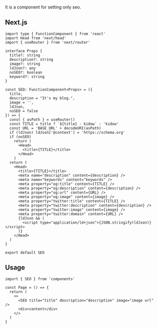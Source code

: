 It is a component for setting only seo.

## Next.js

```tsx title="components/SEO/index.tsx"
import type { FunctionComponent } from 'react'
import Head from 'next/head'
import { useRouter } from 'next/router'

interface Props {
  title?: string
  description?: string
  image?: string
  ldJson?: any
  noSEO?: boolean
  keyword?: string
}

const SEO: FunctionComponent<Props> = ({
  title,
  description = "It's my blog.",
  image = '',
  ldJson,
  noSEO = false
}) => {
  const { asPath } = useRouter()
  const TITLE = title ? `${title} - kidow` : 'kidow'
  const URL = 'BASE_URL' + decodeURI(asPath)
  if (ldJson) ldJson['@context'] = 'https://schema.org'
  if (noSEO)
    return (
      <Head>
        <title>{TITLE}</title>
      </Head>
    )
  return (
    <Head>
      <title>{TITLE}</title>
      <meta name="description" content={description} />
      <meta name="keywords" content="keywords" />
      <meta property="og:title" content={TITLE} />
      <meta property="og:description" content={description} />
      <meta property="og:url" content={URL} />
      <meta property="og:image" content={image} />
      <meta property="twitter:title" content={TITLE} />
      <meta property="twitter:description" content={description} />
      <meta property="twitter:image" content={image} />
      <meta property="twitter:domain" content={URL} />
      {ldJson && (
        <script type="application/ld+json">{JSON.stringify(ldJson)}</script>
      )}
    </Head>
  )
}

export default SEO
```

## Usage

```tsx
import { SEO } from 'components'

const Page = () => {
  return (
    <>
      <SEO title="title" description="description" image="image url" />
      <div>content</div>
    </>
  )
}
```
